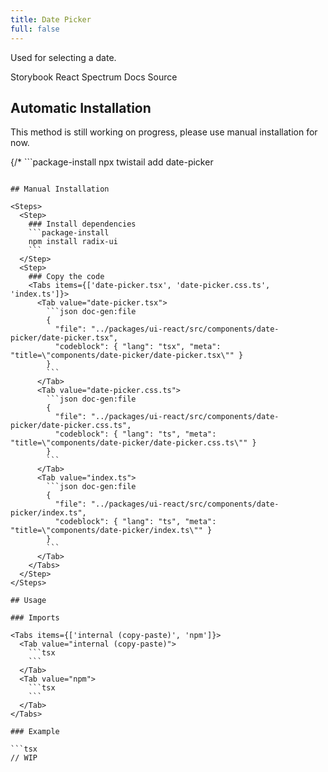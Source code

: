 ```yaml
---
title: Date Picker
full: false
---
```


Used for selecting a date.

<Badges>
  <BadgeLink href="https://storybook.twistail.com/?path=/docs/base-components-datepicker--default" external>
    Storybook
  </BadgeLink>
  <BadgeLink href="https://react-spectrum.adobe.com/internationalized/index.html" external>
    React Spectrum Docs
  </BadgeLink>
  <BadgeLink href="https://github.com/riipandi/twistail/tree/main/packages/ui-react/src/components/date-picker" external>
    Source
  </BadgeLink>
</Badges>

## Automatic Installation

<Callout type='warn'>
  This method is still working on progress, please use manual installation for now.
</Callout>

{/* ```package-install
npx twistail add date-picker
``` */}

## Manual Installation

<Steps>
  <Step>
    ### Install dependencies
    ```package-install
    npm install radix-ui
    ```
  </Step>
  <Step>
    ### Copy the code
    <Tabs items={['date-picker.tsx', 'date-picker.css.ts', 'index.ts']}>
      <Tab value="date-picker.tsx">
        ```json doc-gen:file
        {
          "file": "../packages/ui-react/src/components/date-picker/date-picker.tsx",
          "codeblock": { "lang": "tsx", "meta": "title=\"components/date-picker/date-picker.tsx\"" }
        }
        ```
      </Tab>
      <Tab value="date-picker.css.ts">
        ```json doc-gen:file
        {
          "file": "../packages/ui-react/src/components/date-picker/date-picker.css.ts",
          "codeblock": { "lang": "ts", "meta": "title=\"components/date-picker/date-picker.css.ts\"" }
        }
        ```
      </Tab>
      <Tab value="index.ts">
        ```json doc-gen:file
        {
          "file": "../packages/ui-react/src/components/date-picker/index.ts",
          "codeblock": { "lang": "ts", "meta": "title=\"components/date-picker/index.ts\"" }
        }
        ```
      </Tab>
    </Tabs>
  </Step>
</Steps>

## Usage

### Imports

<Tabs items={['internal (copy-paste)', 'npm']}>
  <Tab value="internal (copy-paste)">
    ```tsx
    ```
  </Tab>
  <Tab value="npm">
    ```tsx
    ```
  </Tab>
</Tabs>

### Example

```tsx
// WIP
```
